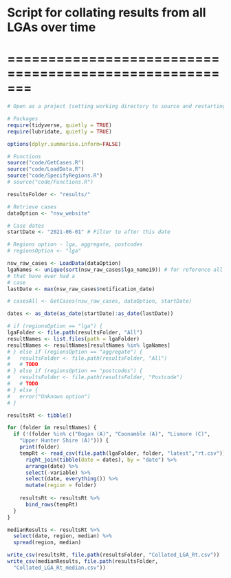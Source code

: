 # Script for collating results from all LGAs over time
# =======================================================

```r
# Open as a project (setting working directory to source and restarting R)

# Packages
require(tidyverse, quietly = TRUE)
require(lubridate, quietly = TRUE)

options(dplyr.summarise.inform=FALSE)

# Functions 
source("code/GetCases.R")
source("code/LoadData.R")
source("code/SpecifyRegions.R")
# source("code/Functions.R") 

resultsFolder <- "results/"

```

```r
# Retrieve cases
dataOption <- "nsw_website" 

# Case dates
startDate <- "2021-06-01" # Filter to after this date 

# Regions option - lga, aggregate, postcodes
# regionsOption <- "lga"

```

```r
nsw_raw_cases <- LoadData(dataOption)
lgaNames <- unique(sort(nsw_raw_cases$lga_name19)) # for reference all lgas 
# that have ever had a 
# case
lastDate <- max(nsw_raw_cases$notification_date)    

# casesAll <- GetCases(nsw_raw_cases, dataOption, startDate) 

```

```r

dates <- as_date(as_date(startDate):as_date(lastDate))

# if (regionsOption == "lga") {
lgaFolder <- file.path(resultsFolder, "All")
resultNames <- list.files(path = lgaFolder)
resultNames <- resultNames[resultNames %in% lgaNames]
# } else if (regionsOption == "aggregate") {
#   resultsFolder <- file.path(resultsFolder, "All")
#   # TODO
# } else if (regionsOption == "postcodes") {
#   resultsFolder <- file.path(resultsFolder, "Postcode")
#   # TODO
# } else {
#   error("Unknown option") 
# }

```

```r

resultsRt <- tibble()

for (folder in resultNames) {
  if (!(folder %in% c("Bogan (A)", "Coonamble (A)", "Lismore (C)",
    "Upper Hunter Shire (A)"))) {
    print(folder)
    tempRt <- read_csv(file.path(lgaFolder, folder, "latest","rt.csv")) %>%
      right_join(tibble(date = dates), by = "date") %>%
      arrange(date) %>%
      select(-variable) %>%
      select(date, everything()) %>%
      mutate(region = folder)   
    
    resultsRt <- resultsRt %>%
      bind_rows(tempRt)
  }
}

medianResults <- resultsRt %>%
  select(date, region, median) %>%
  spread(region, median)

```

```r
write_csv(resultsRt, file.path(resultsFolder, "Collated_LGA_Rt.csv"))
write_csv(medianResults, file.path(resultsFolder,
  "Collated_LGA_Rt_median.csv"))

```


